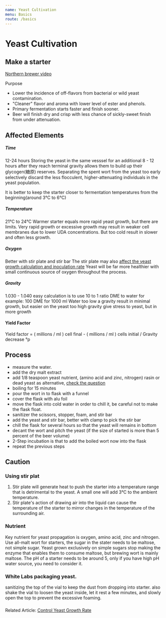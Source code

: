 ```yaml
---
name: Yeast Cultivation
menu: Basics
route: /basics
---
```


# Yeast Cultivation

## Make a starter

[Northern brewer video](https://www.youtube.com/watch?v=kEQBPeHfXD0)

Purpose
* Lower the incidence of off-flavors from bacterial or wild yeast contamination.
* "Cleaner" flavor and aroma with lower level of ester and phenols.
* Primary fermentation starts faster and finish sooner.
* Beer will finish dry and crisp with less chance of sickly-sweet finish
from under attenuation.

## Affected Elements

##### Time
 12-24 hours
 Storing the yeast in the same vesssel for an additional 8 - 12 hours after they reach terminal 
 gravity allows them to build up their glycogen(糖原) reserves. 
 Separating the spent wort from the yeast too early selectively discard the less flocculent, 
 higher-attenuating individuals in the yeast population.
 
 It is better to keep the starter closer to fermentation temperatures from the beginning(around 3&deg;C to 6&deg;C)

##### Temperature
21&deg;C to 24&deg;C
Warmer starter equals more rapid yeast growth, but there are limits. 
Very rapid growth or excessive growth may result in weaker cell membranes due to lower
UDA concentrations. But too cold result in slower and often less growth.

##### Oxygen
Better with stir plate and stir bar
The stir plate may also [affect the yeast growth calculation and inoculation rate](http://braukaiser.com/blog/blog/2012/11/03/estimating-yeast-growth/)
Yeast will be far more healthier with small continuous source of oxygen throughout the process.

##### Gravity 
1.030 - 1.040 
easy calculation is to use 10 to 1 ratio DME to water
for example: 100 DME for 1000 ml Water
too low a gravity result in minimal growth, but easier on the yeast
too high gravity give stress to yeast, but in more growth

#### Yield Factor
Yield factor = ( millions / ml ) cell final - ( millions / ml ) cells initial / Gravity decrease &deg;p

## Process

* measure the water.
* add the dry malt extract
* add 1/8 teaspoon yeast nutrient, (amino acid and zinc, nitrogen) rasin or dead yeast as alternative, [check the question](https://homebrew.stackexchange.com/questions/22920/any-food-alternatives-you-can-use-to-brewers-yeast-nutrient)
* boiling for 15 minutes 
* pour the wort in to flask with a funnel
* cover the flask with alu foil
* move the flask into cold water in order to chill it, be careful not to make the flask float.
* sanitizer the scissors, stopper, foam, and stir bar
* add the yeast and stir bar, better with clamp to pick the stir bar
* chill the flask for several hours so that the yeast will remains in bottom
* decant the wort and pitch the yeast (if the size of started is more than 5 percent of the beer volume)
* 2-Step incubation is that to add the boiled wort now into the flask 
* repeat the previous steps


## Caution

### Using stir plat
1. Stir plate will generate heat to push the starter into a temperature range that is detrimental to the yeast.
	A small one will add 3&deg;C to the ambient temperature.
2. Stir plate's action of drawing air into the liquid can cause the temperature of the starter to mirror
 changes in the temperature of the surrounding air.
 
### Nutrient
Key nutrient for yeast propagation is oxygen, amino acid, zinc and nitrogen. 
Use all-malt wort for starters, the sugar in the stater needs to be maltose, not simple sugar.
Yeast grown exclusively on simple sugars stop making the enzyme that enables them to consume maltose, but brewing wort is mainly maltose.
The pH of a starter needs to be around 5, only if you have high pH water source, you need to consider it.


### White Labs packaging yeast.
sanitizing the top of the vial to keep the dust from dropping into starter.
also shake the vial to loosen the yeast inside, let it rest a few minutes, and slowly open the top to prevent the excessive foaming. 

### 


Related Article:
[Control Yeast Growth Rate](http://www.cara-online.com/blog/understanding-and-controlling-yeast-growth-in-the-brewery/)

